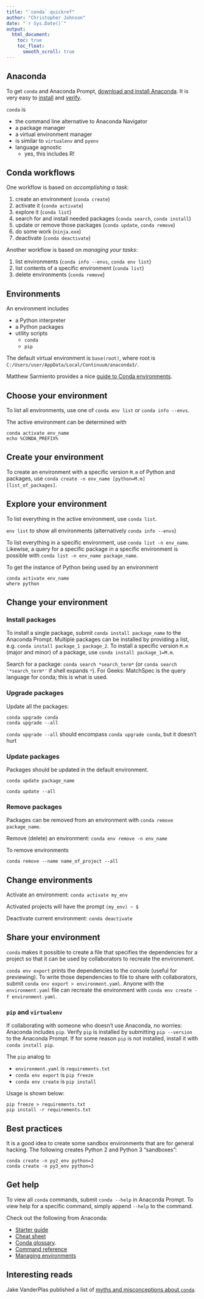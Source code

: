 ```yaml
---
title: "`conda` quickref"
author: "Christopher Johnson"
date: "`r Sys.Date()`"
output: 
  html_document:
    toc: true
    toc_float:
      smooth_scroll: true
---
```


## Anaconda

To get `conda` and Anaconda Prompt, [download and install Anaconda](https://www.anaconda.com/download/). It is very easy to [install](https://docs.anaconda.com/anaconda/install/) and [verify](https://docs.anaconda.com/anaconda/install/verify-install/).

`conda` is

* the command line alternative to Anaconda Navigator
* a package manager
* a virtual environment manager
* is similar to `virtualenv` and `pyenv`
* language agnostic
  * yes, this includes R!

## Conda workflows

One workflow is based on *accomplishing a task*:

1. create an environment (`conda create`)
2. activate it (`conda activate`)
3. explore it (`conda list`)
3. search for and install needed packages (`conda search`, `conda install`)
4. update or remove those packages (`conda update`, `conda remove`)
5. do some work (`ninja.exe`)
6. deactivate (`conda deactivate`)

Another workflow is based on *managing your tasks*:

1. list environments (`conda info --envs`, `conda env list`)
2. list contents of a specific environment (`conda list`)
2. delete environments (`conda remove`)

## Environments

An environment includes

* a Python interpreter
* a Python packages
* utility scripts
  * `conda`
  * `pip`

The default virtual environment is `base(root)`, where root is `C:/Users/user/AppData/Local/Continuum/anaconda3/`. <!-- verify this is correct -->

Matthew Sarmiento provides a nice [guide to Conda environments](https://towardsdatascience.com/a-guide-to-conda-environments-bc6180fc533).

## Choose your environment

To list all environments, use one of `conda env list` or `conda info --envs`.

The active environment can be determined with

    conda activate env_name
    echo %CONDA_PREFIX%

## Create your environment

To create an environment with a specific version `M.m` of Python and packages, use `conda create -n env_name [python=M.m] [list_of_packages]`.

## Explore your environment

To list everything in the active environment, use `conda list`.

`env list` to show all environments (alternatively `conda info --envs`)

To list everything in a specific environment, use `conda list -n env_name`. Likewise, a query for a specific package in a specific environment is possible with `conda list -n env_name package_name`.

To get the instance of Python being used by an environment

    conda activate env_name
    where python

## Change your environment

### Install packages

To install a single package, submit `conda install package_name` to the Anaconda Prompt. Multiple packages can be installed by providing a list, e.g. `conda install package_1 package_2`. To install a specific version `M.m` (major and minor) of a package, use `conda install package_1=M.m`.

Search for a package: `conda search *search_term*` (or `conda search '*search_term*'` if shell expands `*`). For Geeks: MatchSpec is the query language for conda; this is what is used.

### Upgrade packages

Update all the packages:

    conda upgrade conda
    conda upgrade --all

`conda upgrade --all` should encompass `conda upgrade conda`, but it doesn't hurt

### Update packages

Packages should be updated in the default environment.

`conda update package_name`

`conda update --all` <!-- how does this differ from `conda upgrade --all`? -->

### Remove packages

Packages can be removed from an environment with `conda remove package_name`.

Remove (delete) an environment: `conda env remove -n env_name`

To remove environments

    conda remove --name name_of_project --all

## Change environments

Activate an environment: `conda activate my_env`

Activated projects will have the prompt `(my_env) ~ $`

Deactivate current environment: `conda deactivate`

## Share your environment

`conda` makes it possible to create a file that specifies the dependencies for a project so that it can be used by collaborators to recreate the environment. 

`conda env export` prints the dependencies to the console (useful for previewing). To write those dependencies to file to share with collaborators, submit `conda env export > environment.yaml`. Anyone with the `environment.yaml` file can recreate the environment with `conda env create -f environment.yaml`.

### `pip` and `virtualenv`

If collaborating with someone who doesn't use Anaconda, no worries: Anaconda includes `pip`. Verify `pip` is installed by submitting `pip --version` to the Anaconda Prompt. If for some reason `pip` is not installed, install it with `conda install pip`.

The `pip` analog to 

* `environment.yaml` is `requirements.txt`
* `conda env export` is `pip freeze`
* `conda env create` is `pip install`

Usage is shown below:

    pip freeze > requirements.txt
    pip install -r requirements.txt

## Best practices

It is a good idea to create some sandbox environments that are for general hacking. The following creates Python 2 and Python 3 "sandboxes":

    conda create -n py2_env python=2
    conda create -n py3_env python=3

## Get help

To view all `conda` commands, submit `conda --help` in Anaconda Prompt. To view help for a specific command, simply append `--help` to the command.

Check out the following from Anaconda: 

* [Starter guide](https://docs.anaconda.com/_downloads/9ee215ff15fde24bf01791d719084950/Anaconda-Starter-Guide.pdf)
* [Cheat sheet](https://docs.conda.io/projects/conda/en/latest/_downloads/843d9e0198f2a193a3484886fa28163c/conda-cheatsheet.pdf)
* [Conda glossary](https://docs.conda.io/projects/conda/en/latest/glossary.html).
* [Command reference](https://conda.io/projects/conda/en/latest/commands.html)
* [Managing environments](https://docs.conda.io/projects/conda/en/latest/user-guide/tasks/manage-environments.html#managing-environments)

## Interesting reads

Jake VanderPlas published a list of [myths and misconceptions about `conda`](https://jakevdp.github.io/blog/2016/08/25/conda-myths-and-misconceptions/).
